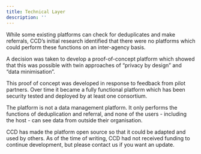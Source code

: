 ```yaml
---
title: Technical Layer
description: ''
---
```



While some existing platforms can check for deduplicates and make referrals, CCD’s initial research identified that there were no platforms which could perform these functions on an inter-agency basis.

A decision was taken to develop a proof-of-concept platform which showed that this was possible with twin approaches of “privacy by design” and “data minimisation”.

This proof of concept was developed in response to feedback from pilot partners. Over time it became a fully functional platform which has been security tested and deployed by at least one consortium.

The platform is not a data management platform. It only performs the functions of deduplication and referral, and none of the users - including the host - can see data from outside their organisation.

CCD has made the platform open source so that it could be adapted and used by others. As of the time of writing, CCD had not received funding to continue development, but please contact us if you want an update.
